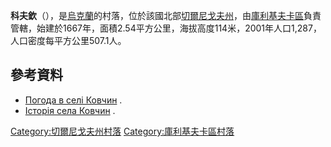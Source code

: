 {{coord|51|26|34|N|31|41|18|E|scale:100000|display=title}}

'''科夫欽'''（{{lang-uk|Ковчин}}），是[[烏克蘭|烏克蘭]]的村落，位於該國北部[[切爾尼戈夫州|切爾尼戈夫州]]，由[[庫利基夫卡區|庫利基夫卡區]]負責管轄，始建於1667年，面積2.54平方公里，海拔高度114米，2001年人口1,287，人口密度每平方公里507.1人。

==參考資料==
* [http://weather.in.ua/ua/chernigovskaja/10916 Погода в селі Ковчин] {{Wayback|url=http://weather.in.ua/ua/chernigovskaja/10916 |date=20201031161155 }}.
* [http://www.liveinternet.ru/users/t_f/post82637319/ Історія села Ковчин] {{Wayback|url=http://www.liveinternet.ru/users/t_f/post82637319/ |date=20160318043629 }}.

[[Category:切爾尼戈夫州村落|Category:切爾尼戈夫州村落]]
[[Category:庫利基夫卡區村落|Category:庫利基夫卡區村落]]


{{Chernihiv-geo-stub}}